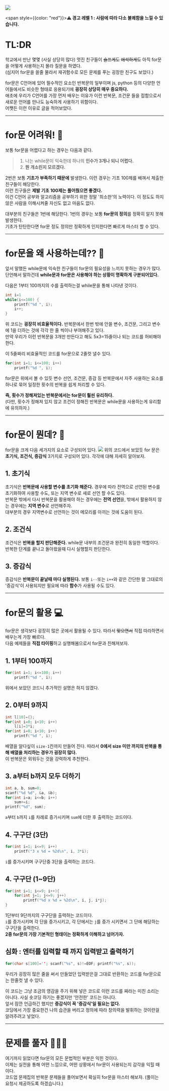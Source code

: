 ![](https://media2.giphy.com/media/jAe22Ec5iICCk/giphy.gif?cid=ecf05e47k550qwlh25j4nt86230jl7q7hw2zi2vo36px1qka&rid=giphy.gif&ct=g)

<span style={{color: "red"}}>**⚠️ 경고 레벨 1 : 사람에 따라 다소 불쾌함을 느낄 수 있습니다.**</span>

# TL:DR
학교에서 만난 몇몇 (사실 상당히 많다) 멋진 친구들이 <s>슬프게도</s> <s>애석하게도</s> 아직 for문을 어떻게 사용하는지 몰라 질문을 하였다.  
(심지어 for문을 쓸줄 물라서 재귀함수로 모든 문제를 푸는 굉장한 친구도 보았다.)  

for문은 C언어에 있어 필수적인 요소인 반복문의 일부이며 js, python 등의 다양한 언어들에서도 비슷한 형태로 응용되기에 **굉장히 상당히 매우 중요하다.**  
애초에 우리가 C언어를 가장 먼저 배우는 이유가 이런 반복문, 조건문 들을 접함으로서 새로운 언어를 만나도 능숙하게 사용하기 위함이다.  
어쨋든 이런 이유로 글을 적어보았다.

---

# for문 어려워! 🤯
보통 for문을 어렵다고 하는 경우는 다음과 같다.  
>1. 나는 while문이 익숙한데 하나의 **인수가 3개나 되니 어렵다.**
>2. **뭔 개소린지 모르겠다.**

2번은 보통 **기초가 부족하기 때문에** 발생한다. 이런 경우는 기초 100제를 배껴서 제출한 친구들이 해당한다.  
이런 친구들은 **제발 기초 100제는 풀어줬으면 좋겠다.**  
이건 C언어 공부와 알고리즘을 공부하기 위한 정말 '최소한'의 노력이다. 이 정도도 하지 않은 사람을 이해시켜줄 자신도 없고 마음도 없다.

대부분의 친구들은 1번에 해당한다. 1번의 경우는 보통 **for문의 정의**를 정확히 알지 못해 발생한다.  
기초가 탄탄한다면 for문 정도 정의만 정확하게 인지한다면 빠르게 마스터 할 수 있다.

---

# for문을 왜 사용하는데?? 🤔
앞서 말했든 while문에 익숙한 친구들이 for문의 필요성을 느끼지 못하는 경우가 많다.  
단언해서 말하건데 **while문과 for문은 사용해야 하는 상황이 명확하게 구분되어있다.**  

다음은 1부터 100까지의 수를 출력하는걸 while문을 통해 나타낸 것이다.
```c
int i=1
while(i<=100) {
    printf("%d ", i);
    i++;
}
```
위 코드는 **굉장히 비효율적이다.** 반복문에서 한번 밖에 안쓸 변수, 조건문, 그리고 변수에 1을 더하는 것에 각각 한 줄 씩이나 부여해주고 있다.  
만약 우리가 이런 반복문을 3개만 만든다고 해도 5x3=15줄이나 되는 코드를 허비해야한다.  


이 5줄짜리 비효율적인 코드를 for문으로 2줄컷 낼수 있다.  
```c
for(int i=1; i<=100; i++)
    printf("%d ", i);
```
for문은 위에서 볼 수 있듯 변수 선언, 조건문, 증감 등 반복문에서 자주 사용하는 요소를 하나로 묶어 일정한 횟수의 반복을 쉽게 처리할 수 있다.

**즉, 횟수가 정해져있는 반복문에서는 for문이 훨씬 유리하다.**  
(다만, 횟수가 정해져 있지 않고 조건이 정해진 반복문은 while문을 사용하는게 유리함에 유의하자.)

---

# for문이 뭔데? 🎒
for문을 크게 다음 세가지의 요소로 구성되어 있다.
![](/images/for.png)
위의 코드에서 보았듯 for 문은 **초기식, 조건식, 증감식** 3가지로 구성되어 있다. 각각에 대해 자세히 알아보자.  

## 1. 초기식
초기식은 **반복문에 사용할 변수를 초기화 해준다.**
경우에 따라 전역으로 선언된 변수를 초기화하여 사용할 수도, 또는 지역 변수로 새로 선언 할 수도 있다.  
반복문 밖에서 다시 반복문을 활용해야 하는 경우에는 **전역 선언**을, 밖에서 활용하지 않는 경우에는 **지역 변수**로 선언해주자.  
대부분의 경우 지역변수로 선언하는 것이 메모리를 아끼는 것에 도움이 된다.

## 2. 조건식
조건식은 **반복을 할지 판단해준다.**
while문 내부의 조건문과 완전히 동일한 역할이다. 반복한 단계를 끝나고 돌아왔을때 다시 실행할지 판단한다.

## 3. 증감식
증감식은 **반복문이 끝날때 마다 실행된다.**
보통 `i--`또는 `i++`와 같은 간단한 말 그대로의 '증감식'이 사용되지만 필요에 따라 **함수**가 사용될 수도 있다.

---

# for문의 활용 💻
for문은 생각보다 굉장히 많은 곳에서 활용될 수 있다. 따라서 <s>맞으면서</s> 직접 따라하면서 배우는게 가장 빠르다.  
다음 예제들을 **직접 타이핑**하고 실행해봄으로서 for문과 친해져보자.

## 1. 1부터 100까지
```c
for(int i=1; i<=100; i++)
    printf("%d ", i);
```
위에서 보았던 코드니 추가적인 설명은 하지 않겠다.

## 2. 0부터 9까지
```c
int l[10]={};
for(int i=0; i<10; i++)
    l[i]=3*i;
for(int i=0; i<10; i++)
    printf("%d ", i);
```
배열을 알다싶이 `size-1`칸까지 만들어 진다. 따라서 **0에서 size 미만 까지의 반복을 통해 배열을 처리하는 경우가 굉장히 많다.**  
이 반복문은 외워두는 것을 강력하게 추천한다.

## 3. a부터 b까지 모두 더하기
```c
int a, b, sum=0;
scanf("%d %d", &a, &b);
for(int i=a; i<=b; i++)
    sum+=i;
printf("%d", sum);
```
`a`부터 `b`까지 `i`를 차례로 증가시키며 `sum`에 더한 후 출력하는 코드이다.  

## 4. 구구단 (3단)
```c
for(int i=1; i<=9; i++)
    printf("3 x %d = %2d\n", i, 3*i);
```
`i`를 증가시키며 구구단중 3단을 출력하는 코드다.

## 4. 구구단 (1~9단)
```c
for(int i=1; i<=9; i++){
    for(int j=1; j<=9; j++)
        printf("%d x %d = %2d\n", i, j, i*j);
}
```
1단부터 9단까지의 구구단을 출력하는 코드이다.  
`i`를 증가시키며 각 단을 증가시키고, 각 단에서는 `j`를 증가 시키면서 그 단에 해당하는 구구단을 출력한다.  
**2중 for문의 가장 기본적인 형태이는 정확하게 이해하고 넘어가자.**

## 심화 : 엔터를 입력할 때 까지 입력받고 출력하기
```c
for(char s[100]=''; scanf("%s", s)!=EOF; printf("%s", s));
```
우리가 굉장히 많은 줄을 써서 만들었던 입력받은걸 그대로 반환하는 코드를 for문으로는 한줄컷 낼 수 있다.

이 코드는 그냥 조금의 영감을 주기 위해 넣은 코드로 이런 코드를 짜라는 미친 소리는 아니다. 사실 숏코딩 하기는 좋겠지만 '안전한' 코드는 아니다.  
앞서 잠깐 언급하긴 했지만 **증감식이 꼭 '증감식'일 필요는 없다.**   
코딩에서 가장 중요한건 나의 습관을 버리고 정의에 따라 창의력을 발휘하는 것이란걸 알려주려고 넣었다.

---

# 문제를 풀자 🧑🏻‍💻
여기까지 읽었다면 for문의 모든 문법적인 부분은 익힌 것이다.  
이제는 실전을 통해 어떤 느낌으로, 어떤 상황에서 for문이 사용되는지 감각을 익힐 때 이다.  
코드업 문제집의 반복문 문제들을 풀어보면서 확실히 for문을 마스터 해보자.
(풀이는 요청시 제공하도록 하겠습니다.)